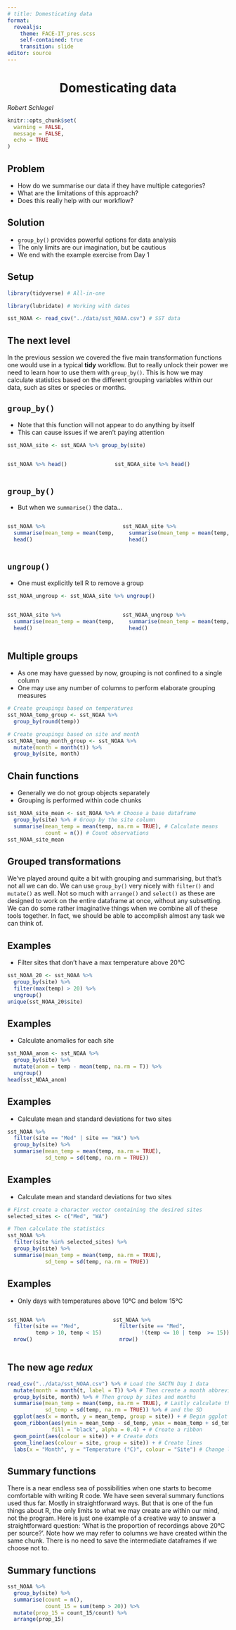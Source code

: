 ```yaml
---
# title: Domesticating data
format:
  revealjs:
    theme: FACE-IT_pres.scss
    self-contained: true
    transition: slide
editor: source
---
```


# Domesticating data {background-color="#008980" style="text-align: center"}

*Robert Schlegel*

```r
knitr::opts_chunk$set(
  warning = FALSE, 
  message = FALSE,
  echo = TRUE
)
```

## Problem

-   How do we summarise our data if they have multiple categories?
-   What are the limitations of this approach?
-   Does this really help with our workflow?

## Solution

-   `group_by()` provides powerful options for data analysis
-   The only limits are our imagination, but be cautious
-   We end with the example exercise from Day 1

## Setup

```r
library(tidyverse) # All-in-one

library(lubridate) # Working with dates

sst_NOAA <- read_csv("../data/sst_NOAA.csv") # SST data
```

## The next level

In the previous session we covered the five main transformation functions one would use in a typical **tidy** workflow. But to really unlock their power we need to learn how to use them with `group_by()`. This is how we may calculate statistics based on the different grouping variables within our data, such as sites or species or months.

## `group_by()`

- Note that this function will not appear to do anything by itself
- This can cause issues if we aren't paying attention

```r
sst_NOAA_site <- sst_NOAA %>% group_by(site)
```

::: columns
::: {.column}
```r
sst_NOAA %>% head()
```
:::

::: {.column}
```r
sst_NOAA_site %>% head()
```
:::
:::

## `group_by()`

-   But when we `summarise()` the data...

::: columns
::: {.column}
```r
sst_NOAA %>% 
  summarise(mean_temp = mean(temp, na.rm = TRUE)) %>% 
  head()
```
:::

::: {.column}
```r
sst_NOAA_site %>% 
  summarise(mean_temp = mean(temp, na.rm = TRUE)) %>% 
  head()
```
:::
:::

## `ungroup() `

-   One must explicitly tell R to remove a group

```r
sst_NOAA_ungroup <- sst_NOAA_site %>% ungroup()
```

::: columns
::: {.column}
```r
sst_NOAA_site %>% 
  summarise(mean_temp = mean(temp, na.rm = TRUE)) %>% 
  head()
```
:::

::: {.column}
```r
sst_NOAA_ungroup %>% 
  summarise(mean_temp = mean(temp, na.rm = TRUE)) %>% 
  head()
```
:::
:::

## Multiple groups

-   As one may have guessed by now, grouping is not confined to a single column
-   One may use any number of columns to perform elaborate grouping measures


```r
# Create groupings based on temperatures
sst_NOAA_temp_group <- sst_NOAA %>% 
  group_by(round(temp))

# Create groupings based on site and month
sst_NOAA_temp_month_group <- sst_NOAA %>% 
  mutate(month = month(t)) %>% 
  group_by(site, month)
```

## Chain functions

-   Generally we do not group objects separately
-   Grouping is performed within code chunks

```r
sst_NOAA_site_mean <- sst_NOAA %>% # Choose a base dataframe
  group_by(site) %>% # Group by the site column
  summarise(mean_temp = mean(temp, na.rm = TRUE), # Calculate means
            count = n()) # Count observations
sst_NOAA_site_mean
```

## Grouped transformations

We've played around quite a bit with grouping and summarising, but that's not all we can do. We can use `group_by()` very nicely with `filter()` and `mutate()` as well. Not so much with `arrange()` and `select()` as these are designed to work on the entire dataframe at once, without any subsetting. We can do some rather imaginative things when we combine all of these tools together. In fact, we should be able to accomplish almost any task we can think of.

## Examples {auto-animate=true}

-   Filter sites that don't have a max temperature above 20°C

```r
sst_NOAA_20 <- sst_NOAA %>%
  group_by(site) %>%
  filter(max(temp) > 20) %>% 
  ungroup()
unique(sst_NOAA_20$site)
```

## Examples {auto-animate=true}

-   Calculate anomalies for each site

```r
sst_NOAA_anom <- sst_NOAA %>%
  group_by(site) %>% 
  mutate(anom = temp - mean(temp, na.rm = T)) %>%
  ungroup()
head(sst_NOAA_anom)
```
## Examples {auto-animate=true}

-   Calculate mean and standard deviations for two sites

```r
sst_NOAA %>% 
  filter(site == "Med" | site == "WA") %>%
  group_by(site) %>% 
  summarise(mean_temp = mean(temp, na.rm = TRUE), 
            sd_temp = sd(temp, na.rm = TRUE))
```

## Examples {auto-animate=true}

-   Calculate mean and standard deviations for two sites

```r
# First create a character vector containing the desired sites
selected_sites <- c("Med", "WA")

# Then calculate the statistics
sst_NOAA %>% 
  filter(site %in% selected_sites) %>%
  group_by(site) %>% 
  summarise(mean_temp = mean(temp, na.rm = TRUE), 
            sd_temp = sd(temp, na.rm = TRUE))
```

## Examples {auto-animate=true}

-   Only days with temperatures above 10°C and below 15°C

::: columns
::: {.column}
```r
sst_NOAA %>% 
  filter(site == "Med", 
         temp > 10, temp < 15) %>% 
  nrow()
```
:::

::: {.column}
```r
sst_NOAA %>% 
  filter(site == "Med", 
         !(temp <= 10 | temp  >= 15)) %>% 
  nrow()
```
:::
:::

## The new age *redux*

```r
read_csv("../data/sst_NOAA.csv") %>% # Load the SACTN Day 1 data
  mutate(month = month(t, label = T)) %>% # Then create a month abbreviation column
  group_by(site, month) %>% # Then group by sites and months
  summarise(mean_temp = mean(temp, na.rm = TRUE), # Lastly calculate the mean
            sd_temp = sd(temp, na.rm = TRUE)) %>% # and the SD
  ggplot(aes(x = month, y = mean_temp, group = site)) + # Begin ggplot
  geom_ribbon(aes(ymin = mean_temp - sd_temp, ymax = mean_temp + sd_temp), 
              fill = "black", alpha = 0.4) + # Create a ribbon
  geom_point(aes(colour = site)) + # Create dots
  geom_line(aes(colour = site, group = site)) + # Create lines
  labs(x = "Month", y = "Temperature (°C)", colour = "Site") # Change labels
```

## Summary functions

There is a near endless sea of possibilities when one starts to become comfortable with writing R code. We have seen several summary functions used thus far. Mostly in straightforward ways. But that is one of the fun things about R, the only limits to what we may create are within our mind, not the program. Here is just one example of a creative way to answer a straightforward question: 'What is the proportion of recordings above 20°C per source?'. Note how we may refer to columns we have created within the same chunk. There is no need to save the intermediate dataframes if we choose not to.
    
## Summary functions

```r
sst_NOAA %>%  
  group_by(site) %>%
  summarise(count = n(), 
            count_15 = sum(temp > 20)) %>% 
  mutate(prop_15 = count_15/count) %>% 
  arrange(prop_15)
```
